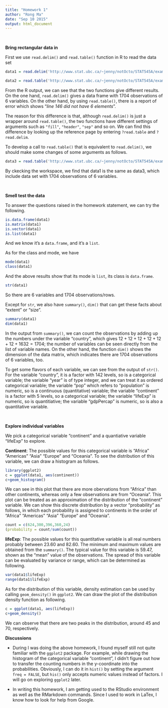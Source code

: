 ```yaml
---
title: "Homework 1"
author: "Rong Ma"
date: "Sep 10 2015"
output: html_document
---
```


<br>

**Bring rectangular data in**

First we use `read.delim()` and `read.table()` function in R to read the data set
```r
data1 = read.delim('http://www.stat.ubc.ca/~jenny/notOcto/STAT545A/examples/gapminder/data/gapminderDataFiveYear.txt')
```
```r
data2 = read.table('http://www.stat.ubc.ca/~jenny/notOcto/STAT545A/examples/gapminder/data/gapminderDataFiveYear.txt')
```
From the R output, we can see that the two functions give different results. On the one hand, `read.delim()` gives a data frame with 1704 observations of 6 variables. On the other hand, by using `read.table()`, there is a report of error which shows "*line 146 did not have 6 elements*".

The reason for this difference is that, although `read.delim()` is just a wrapper around `read.table()`, the two functions have different settings of arguments such as `"fill"`, `"header"`, `"sep"` and so on. We can find this difference by looking up the reference page by entering `?read.table` and `?read.delim`.

To develop a call to `read.table()` that is equivalent to `read.delim()`, we should make some changes of some arguments as follows.
```r
data3 = read.table('http://www.stat.ubc.ca/~jenny/notOcto/STAT545A/examples/gapminder/data/gapminderDataFiveYear.txt', header = T, fill = T, sep = "\t", quote = "\"", dec = ",", comment.char = "")
```
By ckecking the workspace, we find that data1 is the same as data3, which include data set with 1704 observations of 6 variables.

<br>

**Smell test the data**

To answer the questions raised in the homework statement, we can try the following.
```r
is.data.frame(data1)
is.matrix(data1)
is.vector(data1)
is.list(data1)
```
And we know it's a `data.frame`, and it's a `list`.

As for the class and mode, we have
```r
mode(data1)
class(data1)
```
And the above results show that its mode is `list`, its class is `data.frame`.
```r
str(data1)
```
So there are 6 variables and 1704 observations/rows.

Except for `str`, we also have `summary()`, `dim()` that can get these facts about “extent” or “size”.
```r
summary(data1)
dim(data1)
```
In the output from `summary()`, we can count the observations by adding up the numbers under the variable "country", which gives $12+12+12+12+12+12+1632=1704$; the number of variables can be seen directly from the list of variable names. On the other hand, the function `dim()` shows the dimension of the data matrix, which indicates there are 1704 observations of 6 variables, too.

To get some flavors of each variable, we can see from the output of `str()`. For the variable "country", it is a factor with 142 levels, so is a categorical variable; the variable "year" is of type integer, and we can treat it as ordered categorical variable; the variable "pop" which refers to "population" is numeric, so is a continuous (quantitative) variable; the variable "continent" is a factor with 5 levels, so a categorical variable; the variable "lifeExp" is numeric, so is quantitiative; the variable "gdpPercap" is numeric, so is also a quantitative variable.

<br>

**Explore individual variables**

We pick a categorical variable "continent" and a quantiative variable "lifeExp" to explore.

**Continent**: The possible values for this categorical variable is "Africa" "Americas" "Asia" "Europe" and "Oceania". To see the distribution of this variable, we can draw a histogram as follows.
```r
library(ggplot2)
c = ggplot(data1, aes(continent))
c+geom_histogram()
```

We can see in this plot that there are more obervations from "Africa" than other continents, whereas only a few observations are from "Oceania". This plot can be treated as an approximation of the distribution of the "continent" variable. We can show this discrete distribution by a vector "probability" as follows, in which each probability is assigned to continents in the order of "Africa" "Americas" "Asia" "Europe" and "Oceania".
```r
count = c(624,300,396,360,24)
(probability = count/sum(count))
```

**lifeExp**: The possible values for this quantitative variable is all real numbers probably between 23.60 and 82.60. The minimum and maximum values are obtained from the `summary()`. The typical value for this variable is 59.47, shown as the "mean" value of the observations. The spread of this variable can be evaluated by variance or range, which can be determined as following.
```r
var(data1$lifeExp)
range(data1$lifeExp)
```
As for the distribution of this variable, density estimation can be used by calling `geom_density()` in `ggplot2`. We can draw the plot of the distribution density function as following.
```r
c = ggplot(data1, aes(lifeExp))
c+geom_density()
```

We can observe that there are two peaks in the distribution, around 45 and 70, respectively.

**Discussions**

* During I was doing the above homework, I found myself still not quite familiar with the `ggplot2` package. For example, while drawing the histogram of the categorical variable "continent", I didn't figure out how to transfer the counting numbers in the y-coordinate into the probabilities. Obviously, I can do it in `hist()` by setting the argument `freq = FALSE`, but `his()` only accepts numeric values instead of factors. I will go on exploring `ggplot2` later.

* In writing this homework, I am getting used to the RStudio environment as well as the RMarkdown commands. Since I used to work in LaTex, I know how to look for help from Google.
